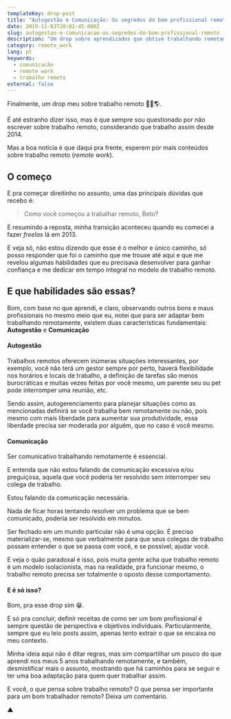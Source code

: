 ```yaml
---
templateKey: drop-post
title: "Autogestão e Comunicação: Os segredos do bom profissional remoto"
date: 2019-11-03T20:02:45.080Z
slug: autogestao-e-comunicacao-os-segredos-do-bom-profissional-remoto
description: "Um drop sobre aprendizados que obtive trabalhando remotamente e dicas de como se adaptar bem neste modelo de trabalho"
category: remote_work
lang: pt
keywords:
  - comunicacão
  - remote work
  - trabalho remoto
external: false
---
```


Finalmente, um drop meu sobre trabalho remoto 🎉🙌🌎.

É até estranho dizer isso, mas é que sempre sou questionado por não escrever sobre trabalho remoto, considerando que trabalho assim desde 2014.

Mas a boa notícia é que daqui pra frente, esperem por mais conteúdos sobre trabalho remoto (_remote work_).

## O começo

E pra começar direitinho no assunto, uma das principais dúvidas que recebo é:

> Como você começou a trabalhar remoto, Beto?

E resumindo a reposta, minha transição aconteceu quando eu comecei a fazer _freelas_ lá em 2013.

E veja só, não estou dizendo que esse é o melhor e único caminho, só posso responder que foi o caminho que me trouxe até aqui e que me revelou algumas habilidades que eu precisava desenvolver para ganhar confiança e me dedicar em tempo integral no modelo de trabalho remoto.

## E que habilidades são essas?

Bom, com base no que aprendi, e claro, observando outros bons e maus profissionais no mesmo meio que eu, notei que para ser adaptar bem trabalhando remotamente, existem duas características fundamentais: **Autogestão** e **Comunicação**

#### Autogestão

Trabalhos remotos oferecem inúmeras situações interessantes, por exemplo, você não terá um gestor sempre por perto, haverá flexibilidade nos horários e locais de trabalho, a definição de tarefas são menos burocráticas e muitas vezes feitas por você mesmo, um parente seu ou pet pode interromper uma reunião, etc.

Sendo assim, autogerenciamento para planejar situações como as mencionadas definirá se você trabalha bem remotamente ou não, pois mesmo com mais liberdade para aumentar sua produtividade, essa liberdade precisa ser moderada por alguém, que no caso é você mesmo.

#### Comunicação

Ser comunicativo trabalhando remotamente é essencial.

E entenda que não estou falando de comunicação excessiva e/ou preguiçosa, aquela que você poderia ter resolvido sem interromper seu colega de trabalho.

Estou falando da comunicação necessária.

Nada de ficar horas tentando resolver um problema que se bem comunicado, poderia ser resolvido em minutos.

Ser fechado em um mundo particular não é uma opção. É preciso materializar-se, mesmo que verbalmente para que seus colegas de trabalho possam entender o que se passa com você, e se possível, ajudar você.

E veja o quão paradoxal é isso, pois muita gente acha que trabalho remoto é um modelo isolacionista, mas na realidade, pra funcionar mesmo, o trabalho remoto precisa ser totalmente o oposto desse comportamento.

#### E é só isso?

Bom, pra esse drop sim 😁.

E só pra concluir, definir receitas de como ser um bom profissional é sempre questão de perspectiva e objetivos individuais. Particularmente, sempre que eu leio posts assim, apenas tento extrair o que se encaixa no meu contexto.

Minha ideia aqui não é ditar regras, mas sim compartilhar um pouco do que aprendi nos meus 5 anos trabalhando remotamente, e também, desmistificar mais o assunto, mostrando que há caminhos para se seguir e ter uma boa adaptação para quem quer trabalhar assim.

E você, o que pensa sobre trabalho remoto? O que pensa ser importante para um bom trabalhador remoto? Deixa um comentário.

▲
